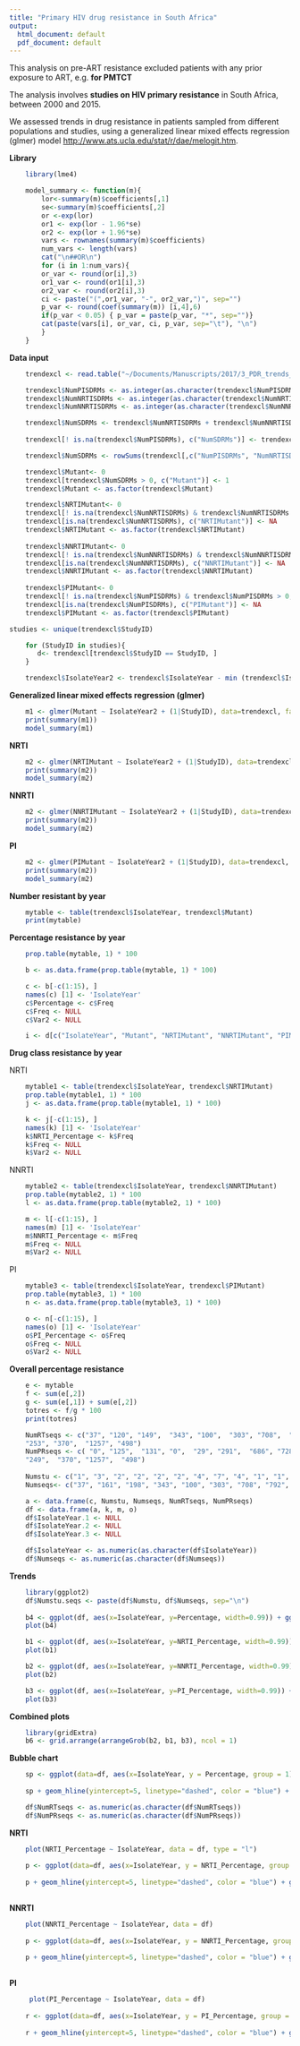 ```yaml
---
title: "Primary HIV drug resistance in South Africa"
output:
  html_document: default
  pdf_document: default
---
```


####### This analysis on pre-ART resistance excluded patients with any prior exposure to ART, e.g. **for PMTCT**

The analysis involves **studies on HIV primary resistance** in South Africa, between 2000 and 2015.

We assessed trends in drug resistance in patients sampled from different populations and studies, using a generalized linear mixed effects regression (glmer) model [http://www.ats.ucla.edu/stat/r/dae/melogit.htm]().

#######################################################################################################################    
**Library**
```r
    library(lme4)
```

```r
    model_summary <- function(m){
        lor<-summary(m)$coefficients[,1]
        se<-summary(m)$coefficients[,2]
        or <-exp(lor)
        or1 <- exp(lor - 1.96*se)
        or2 <- exp(lor + 1.96*se)
        vars <- rownames(summary(m)$coefficients)
        num_vars <- length(vars)
        cat("\n##OR\n")
        for (i in 1:num_vars){
        or_var <- round(or[i],3)
        or1_var <- round(or1[i],3)
        or2_var <- round(or2[i],3)
        ci <- paste("(",or1_var, "-", or2_var,")", sep="")
        p_var <- round(coef(summary(m)) [i,4],6)
        if(p_var < 0.05) { p_var = paste(p_var, "*", sep="")}
        cat(paste(vars[i], or_var, ci, p_var, sep="\t"), "\n")
        }
    }
```
**Data input**  
```r
    trendexcl <- read.table("~/Documents/Manuscripts/2017/3_PDR_trends_Manuscript_3/Re-Analysis/Database/trendexcl.txt", sep="\t", na.strings=c('NULL'), header=T)

    trendexcl$NumPISDRMs <- as.integer(as.character(trendexcl$NumPISDRMs))
    trendexcl$NumNRTISDRMs <- as.integer(as.character(trendexcl$NumNRTISDRMs))
    trendexcl$NumNNRTISDRMs <- as.integer(as.character(trendexcl$NumNNRTISDRMs))
```

```r
    trendexcl$NumSDRMs <- trendexcl$NumNRTISDRMs + trendexcl$NumNNRTISDRMs  
    
    trendexcl[! is.na(trendexcl$NumPISDRMs), c("NumSDRMs")] <- trendexcl[!is.na(trendexcl$NumPISDRMs), c("NumSDRMs")] + trendexcl[! is.na(trendexcl$NumPISDRMs), c("NumPISDRMs")] 

    trendexcl$NumSDRMs <- rowSums(trendexcl[,c("NumPISDRMs", "NumNRTISDRMs", "NumNNRTISDRMs")], na.rm=TRUE)  
```

###########################################################################################
```r
    trendexcl$Mutant<- 0
    trendexcl[trendexcl$NumSDRMs > 0, c("Mutant")] <- 1
    trendexcl$Mutant <- as.factor(trendexcl$Mutant)
```

```r
    trendexcl$NRTIMutant<- 0
    trendexcl[! is.na(trendexcl$NumNRTISDRMs) & trendexcl$NumNRTISDRMs > 0, c("NRTIMutant")] <- 1
    trendexcl[is.na(trendexcl$NumNRTISDRMs), c("NRTIMutant")] <- NA
    trendexcl$NRTIMutant <- as.factor(trendexcl$NRTIMutant)
    
    trendexcl$NNRTIMutant<- 0
    trendexcl[! is.na(trendexcl$NumNNRTISDRMs) & trendexcl$NumNNRTISDRMs > 0, c("NNRTIMutant")] <- 1
    trendexcl[is.na(trendexcl$NumNNRTISDRMs), c("NNRTIMutant")] <- NA
    trendexcl$NNRTIMutant <- as.factor(trendexcl$NNRTIMutant)
    
    trendexcl$PIMutant<- 0
    trendexcl[! is.na(trendexcl$NumPISDRMs) & trendexcl$NumPISDRMs > 0, c("PIMutant")] <- 1
    trendexcl[is.na(trendexcl$NumPISDRMs), c("PIMutant")] <- NA
    trendexcl$PIMutant <- as.factor(trendexcl$PIMutant)
```

```r
studies <- unique(trendexcl$StudyID)

    for (StudyID in studies){
       d<- trendexcl[trendexcl$StudyID == StudyID, ]
    }
```

```r
    trendexcl$IsolateYear2 <- trendexcl$IsolateYear - min (trendexcl$IsolateYear)
```

**Generalized linear mixed effects regression (glmer)**

```r
    m1 <- glmer(Mutant ~ IsolateYear2 + (1|StudyID), data=trendexcl, family=binomial)
    print(summary(m1))
    model_summary(m1)
```
**NRTI**
```r
    m2 <- glmer(NRTIMutant ~ IsolateYear2 + (1|StudyID), data=trendexcl, family=binomial)
    print(summary(m2))
    model_summary(m2)
```
**NNRTI**
```r
    m2 <- glmer(NNRTIMutant ~ IsolateYear2 + (1|StudyID), data=trendexcl, family=binomial)
    print(summary(m2))
    model_summary(m2)
```
**PI**
```r
    m2 <- glmer(PIMutant ~ IsolateYear2 + (1|StudyID), data=trendexcl, family=binomial)
    print(summary(m2))
    model_summary(m2)
```
**Number resistant by year**
```r
    mytable <- table(trendexcl$IsolateYear, trendexcl$Mutant)
    print(mytable)
```
**Percentage resistance by year**
```r
    prop.table(mytable, 1) * 100

    b <- as.data.frame(prop.table(mytable, 1) * 100)

    c <- b[-c(1:15), ]
    names(c) [1] <- 'IsolateYear'
    c$Percentage <- c$Freq
    c$Freq <- NULL
    c$Var2 <- NULL

    i <- d[c("IsolateYear", "Mutant", "NRTIMutant", "NNRTIMutant", "PIMutant")]
```
**Drug class resistance by year**

NRTI
```r
    mytable1 <- table(trendexcl$IsolateYear, trendexcl$NRTIMutant) 
    prop.table(mytable1, 1) * 100
    j <- as.data.frame(prop.table(mytable1, 1) * 100)

    k <- j[-c(1:15), ]
    names(k) [1] <- 'IsolateYear'
    k$NRTI_Percentage <- k$Freq
    k$Freq <- NULL
    k$Var2 <- NULL
```
NNRTI
```r

    mytable2 <- table(trendexcl$IsolateYear, trendexcl$NNRTIMutant) 
    prop.table(mytable2, 1) * 100
    l <- as.data.frame(prop.table(mytable2, 1) * 100)

    m <- l[-c(1:15), ]
    names(m) [1] <- 'IsolateYear'
    m$NNRTI_Percentage <- m$Freq
    m$Freq <- NULL
    m$Var2 <- NULL
```
PI
```r

    mytable3 <- table(trendexcl$IsolateYear, trendexcl$PIMutant) 
    prop.table(mytable3, 1) * 100
    n <- as.data.frame(prop.table(mytable3, 1) * 100)

    o <- n[-c(1:15), ]
    names(o) [1] <- 'IsolateYear'
    o$PI_Percentage <- o$Freq
    o$Freq <- NULL
    o$Var2 <- NULL
```
**Overall percentage resistance**
```r
    e <- mytable
    f <- sum(e[,2])
    g <- sum(e[,1]) + sum(e[,2])
    totres <- f/g * 100
    print(totres)
```

```r

    NumRTseqs <- c("37", "120", "149",  "343", "100",  "303", "708",  "781", "163",  "72", "381",
    "253", "370",  "1257", "498")
    NumPRseqs <- c( "0", "125",  "131", "0",  "29", "291",  "686", "728",  "160", "72",  "379",
    "249",  "370", "1257",  "498")
    
    Numstu <- c("1", "3", "2", "2", "2", "2", "4", "7", "4", "1", "1", "1", "2", "3", "1")
    Numseqs<- c("37", "161", "198", "343", "100", "303", "708", "792", "164", "72", "381", "253", "370", "1257", "498")
```

```r
    a <- data.frame(c, Numstu, Numseqs, NumRTseqs, NumPRseqs)
    df <- data.frame(a, k, m, o)
    df$IsolateYear.1 <- NULL
    df$IsolateYear.2 <- NULL
    df$IsolateYear.3 <- NULL
```

```r
    df$IsolateYear <- as.numeric(as.character(df$IsolateYear))
    df$Numseqs <- as.numeric(as.character(df$Numseqs))
```
**Trends**
```r

    library(ggplot2)
    df$Numstu.seqs <- paste(df$Numstu, df$Numseqs, sep="\n")
    
    b4 <- ggplot(df, aes(x=IsolateYear, y=Percentage, width=0.99)) + ggtitle("Overall trend in drug resistance") + theme(plot.title = element_text(hjust = 0.5)) + theme(plot.title = element_text(size=20, face="bold")) + geom_bar(stat="identity", color="black", fill="white") + geom_text(aes(label=Numstu.seqs), vjust=1.05, color="black", size=1.8) + geom_hline(yintercept=5, linetype="dashed", color = "blue") + geom_hline(yintercept=15, linetype="dashed", color = "red") + theme(axis.text.x = element_text(angle = 45, hjust = 1, size = 11)) + theme(axis.text.y = element_text(angle = 0, hjust = 1, size = 11)) + scale_x_continuous(breaks=seq(2000, 2015)) + theme(axis.title=element_text(size=15))
    plot(b4)
```

```r
    b1 <- ggplot(df, aes(x=IsolateYear, y=NRTI_Percentage, width=0.99)) + ggtitle("NRTI resistance") + theme(plot.title = element_text(hjust = 0.5)) + geom_bar(stat="identity", color="black", fill="white") + geom_hline(yintercept=5, linetype="dashed", color = "blue") + geom_hline(yintercept=15, linetype="dashed", color = "red") + ylim(0, 15.5) + theme(plot.title = element_text(size=20, face="bold")) + theme(axis.text.x = element_text(angle = 0, hjust = 1, size = 15)) + theme(axis.text.y = element_text(angle = 0, hjust = 1, size = 15)) + theme(axis.title=element_text(size=15))
    plot(b1)
```

```r
    b2 <- ggplot(df, aes(x=IsolateYear, y=NNRTI_Percentage, width=0.99)) + ggtitle("NNRTI resistance") + theme(plot.title = element_text(hjust = 0.5)) + geom_bar(stat="identity", color="black", fill="white") + geom_hline(yintercept=5, linetype="dashed", color = "blue") + geom_hline(yintercept=15, linetype="dashed", color = "red") + ylim(0, 15.5) + theme(plot.title = element_text(size=20, face="bold")) + theme(axis.text.x = element_text(angle = 0, hjust = 1, size = 15)) + theme(axis.text.y = element_text(angle = 0, hjust = 1, size = 15)) + theme(axis.title=element_text(size=15))
    plot(b2)
```

```r
    b3 <- ggplot(df, aes(x=IsolateYear, y=PI_Percentage, width=0.99)) + ggtitle("PI resistance") + theme(plot.title = element_text(hjust = 0.5)) + geom_bar(stat="identity", color="black", fill="white") + geom_hline(yintercept=5, linetype="dashed", color = "blue", na.rm=TRUE) + geom_hline(yintercept=15, linetype="dashed", color = "red", na.rm=TRUE) + ylim(0, 15) + theme(plot.title = element_text(size=20, face="bold")) + theme(axis.text.x = element_text(angle = 0, hjust = 1, size = 15)) + theme(axis.text.y = element_text(angle = 0, hjust = 1, size = 15)) + theme(axis.title=element_text(size=15))
    plot(b3)
```

**Combined plots**

```r
    library(gridExtra)
    b6 <- grid.arrange(arrangeGrob(b2, b1, b3), ncol = 1)
```

**Bubble chart**

```r

    sp <- ggplot(data=df, aes(x=IsolateYear, y = Percentage, group = 1)) + geom_point(aes(size = Numseqs), color = "purple") + scale_size(range = c(2,12)) 
    
    sp + geom_hline(yintercept=5, linetype="dashed", color = "blue") + geom_hline(yintercept=15, linetype="dashed", color = "red") + theme(axis.text.x = element_text(angle = 0, hjust = 0.5, size = 13)) + theme(axis.text.y = element_text(angle = 0, hjust = 0.5, size = 13)) + ggtitle("Overall trend in drug resistance") + theme(plot.title = element_text(hjust = 0.5)) + theme(plot.title = element_text(size=20, face="bold")) + theme(axis.title=element_text(size=15))
```

```r

    df$NumRTseqs <- as.numeric(as.character(df$NumRTseqs))
    df$NumPRseqs <- as.numeric(as.character(df$NumPRseqs))

```

**NRTI**

```r

    plot(NRTI_Percentage ~ IsolateYear, data = df, type = "l")
    
    p <- ggplot(data=df, aes(x=IsolateYear, y = NRTI_Percentage, group = 1)) + geom_point(aes(size = NumRTseqs), color = "purple") + scale_size(range = c(2,12)) 
    
    p + geom_hline(yintercept=5, linetype="dashed", color = "blue") + geom_hline(yintercept=15, linetype="dashed", color = "red") + theme(axis.text.x = element_text(angle = 0, hjust = 0.5)) + ggtitle("NRTI drug resistance") + theme(plot.title = element_text(hjust = 0.5)) + theme(plot.title = element_text(size=20, face="bold")) + theme(axis.title=element_text(size=15)) + theme(axis.text.x = element_text(angle = 0, hjust = 0.5, size = 13)) + theme(axis.text.y = element_text(angle = 0, hjust = 0.5, size = 13))
    
```

**NNRTI**

```r

    plot(NNRTI_Percentage ~ IsolateYear, data = df)
    
    p <- ggplot(data=df, aes(x=IsolateYear, y = NNRTI_Percentage, group = 1)) + geom_point(aes(size = NumRTseqs), color = "purple") + scale_size(range = c(2,12)) 
    
    p + geom_hline(yintercept=5, linetype="dashed", color = "blue") + geom_hline(yintercept=15, linetype="dashed", color = "red") + theme(axis.text.x = element_text(angle = 0, hjust = 0.5)) + ggtitle("NNRTI drug resistance") + theme(plot.title = element_text(hjust = 0.5)) + theme(plot.title = element_text(size=20, face="bold"))  + theme(axis.title=element_text(size=15)) + theme(axis.text.x = element_text(angle = 0, hjust = 0.5, size = 13)) + theme(axis.text.y = element_text(angle = 0, hjust = 0.5, size = 13))
    
```

**PI**

```r

     plot(PI_Percentage ~ IsolateYear, data = df)
    
    r <- ggplot(data=df, aes(x=IsolateYear, y = PI_Percentage, group = 1)) + geom_point(aes(size = NumPRseqs), color = "purple") + scale_size(range = c(2,12)) 
    
    r + geom_hline(yintercept=5, linetype="dashed", color = "blue") + geom_hline(yintercept=15, linetype="dashed", color = "red") + theme(axis.text.x = element_text(angle = 0, hjust = 0.5)) + ggtitle("PI drug resistance") + theme(plot.title = element_text(hjust = 0.5)) + theme(plot.title = element_text(size=20, face="bold"))  + theme(axis.title=element_text(size=15)) + theme(axis.text.x = element_text(angle = 0, hjust = 0.5, size = 13)) + theme(axis.text.y = element_text(angle = 0, hjust = 0.5, size = 13))

```
